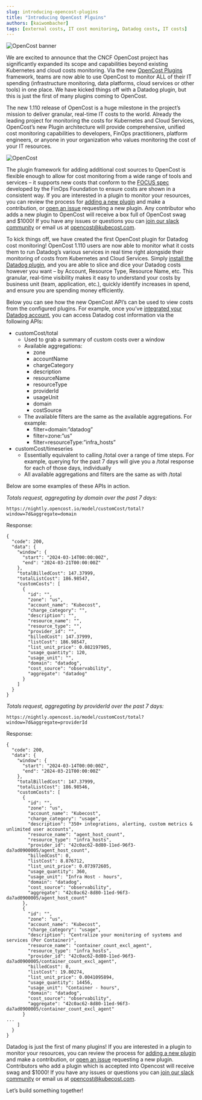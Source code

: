 ---
slug: introducing-opencost-plugins
title: "Introducing OpenCost Plguins"
authors: [kaiwombacher]
tags: [external costs, IT cost monitoring, Datadog costs, IT costs]
---

![OpenCost banner](./img/opencost-plugins.png)

We are excited to announce that the CNCF OpenCost project has significantly expanded its scope and capabilities beyond existing Kubernetes and cloud costs monitoring. Via the new [OpenCost Plugins](https://github.com/opencost/opencost-plugins) framework, teams are now able to use OpenCost to monitor ALL of their IT spending (infrastructure monitoring, data platforms, cloud services or other tools) in one place. We have kicked things off with a Datadog plugin, but this is just the first of many plugins coming to OpenCost.

The new 1.110 release of OpenCost is a huge milestone in the project’s mission to deliver granular, real-time IT costs to the world. Already the leading project for monitoring the costs for Kubernetes and Cloud Services, OpenCost’s new Plugin architecture will provide comprehensive, unified cost monitoring capabilities to developers, FinOps practitioners, platform engineers, or anyone in your organization who values monitoring the cost of your IT resources.

![OpenCost](./img/opencost.png)

The plugin framework for adding additional cost sources to OpenCost is flexible enough to allow for cost monitoring from a wide range of tools and services – it supports new costs that conform to the [FOCUS spec](https://focus.finops.org/) developed by the FinOps Foundation to ensure costs are shown in a consistent way. If you are interested in a plugin to monitor your resources, you can review the process for [adding a new plugin](https://github.com/opencost/opencost-plugins?tab=readme-ov-file#creating-a-new-plugin) and make a contribution, or [open an issue](https://github.com/opencost/opencost-plugins/issues) requesting a new plugin. Any contributor who adds a new plugin to OpenCost will receive a box full of OpenCost swag and $1000! If you have any issues or questions you can [join our slack community](https://slack.cncf.io/) or email us at [opencost@kubecost.com](mailto:opencost@kubecost.com). 

To kick things off, we have created the first OpenCost plugin for Datadog cost monitoring! OpenCost 1.110 users are now able to monitor what it costs them to run Datadog’s various services in real time right alongside their monitoring of costs from Kubernetes and Cloud Services. Simply [install the Datadog plugin](https://www.opencost.io/docs/integrations/datadog), and you are able to slice and dice your Datadog costs however you want – by Account, Resource Type, Resource Name, etc. This granular, real-time visibility makes it easy to understand your costs by business unit (team, application, etc.), quickly identify increases in spend, and ensure you are spending money efficiently.   

Below you can see how the new OpenCost API’s can be used to view costs from the configured plugins. For example, once you’ve [integrated your Datadog account](https://www.opencost.io/docs/integrations/datadog), you can access Datadog cost information via the following APIs:

* customCost/total
    * Used to grab a summary of custom costs over a window
    * Available aggregations:
        * zone
        * accountName
        * chargeCategory
        * description
        * resourceName
        * resourceType
        * providerId
        * usageUnit
        * domain
        * costSource
    * The available filters are the same as the available aggregations. For example:
        * filter=domain:”datadog”
        * filter=zone:”us”
        * filter=resourceType:”infra_hosts”
* customCost/timeseries
    * Essentially equivalent to calling /total over a range of time steps. For example, querying for the past 7 days will give you a /total response for each of those days, individually
    * All available aggregations and filters are the same as with /total


Below are some examples of these APIs in action.

_Totals request, aggregating by domain over the past 7 days:_

```
https://nightly.opencost.io/model/customCost/total?window=7d&aggregate=domain
```

Response:

```
{
  "code": 200,
  "data": {
    "window": {
      "start": "2024-03-14T00:00:00Z",
      "end": "2024-03-21T00:00:00Z"
    },
    "totalBilledCost": 147.37999,
    "totalListCost": 186.98547,
    "customCosts": [
      {
        "id": "",
        "zone": "us",
        "account_name": "Kubecost",
        "charge_category": "",
        "description": "",
        "resource_name": "",
        "resource_type": "",
        "provider_id": "",
        "billedCost": 147.37999,
        "listCost": 186.98547,
        "list_unit_price": 0.082197905,
        "usage_quantity": 120,
        "usage_unit": "",
        "domain": "datadog",
        "cost_source": "observability",
        "aggregate": "datadog"
      }
    ]
  }
}
```


_Totals request, aggregating by providerId over the past 7 days:_


```
https://nightly.opencost.io/model/customCost/total?window=7d&aggregate=providerId
```

Response:

```
{
  "code": 200,
  "data": {
    "window": {
      "start": "2024-03-14T00:00:00Z",
      "end": "2024-03-21T00:00:00Z"
    },
    "totalBilledCost": 147.37999,
    "totalListCost": 186.98546,
    "customCosts": [
      {
        "id": "",
        "zone": "us",
        "account_name": "Kubecost",
        "charge_category": "usage",
        "description": "350+ integrations, alerting, custom metrics & unlimited user accounts",
        "resource_name": "agent_host_count",
        "resource_type": "infra_hosts",
        "provider_id": "42c0ac62-8d80-11ed-96f3-da7ad0900005/agent_host_count",
        "billedCost": 0,
        "listCost": 8.876712,
        "list_unit_price": 0.073972605,
        "usage_quantity": 360,
        "usage_unit": "Infra Host - hours",
        "domain": "datadog",
        "cost_source": "observability",
        "aggregate": "42c0ac62-8d80-11ed-96f3-da7ad0900005/agent_host_count"
      },
      {
        "id": "",
        "zone": "us",
        "account_name": "Kubecost",
        "charge_category": "usage",
        "description": "Centralize your monitoring of systems and services (Per Container)",
        "resource_name": "container_count_excl_agent",
        "resource_type": "infra_hosts",
        "provider_id": "42c0ac62-8d80-11ed-96f3-da7ad0900005/container_count_excl_agent",
        "billedCost": 0,
        "listCost": 19.80274,
        "list_unit_price": 0.0041095894,
        "usage_quantity": 14456,
        "usage_unit": "Container - hours",
        "domain": "datadog",
        "cost_source": "observability",
        "aggregate": "42c0ac62-8d80-11ed-96f3-da7ad0900005/container_count_excl_agent"
      }
...
    ]
  }
}
```

Datadog is just the first of many plugins! If you are interested in a plugin to monitor your resources, you can review the process for [adding a new plugin](https://github.com/opencost/opencost-plugins?tab=readme-ov-file#creating-a-new-plugin) and make a contribution, or [open an issue](https://github.com/opencost/opencost-plugins/issues) requesting a new plugin. Contributors who add a plugin which is accepted into Opencost will receive swag and $1000! If you have any issues or questions you can [join our slack community](https://slack.cncf.io/) or email us at [opencost@kubecost.com](mailto:opencost@kubecost.com).  

Let’s build something together!